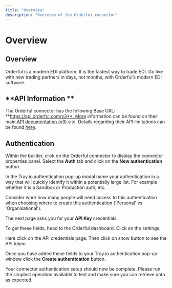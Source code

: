 ```yaml
---
title: "Overview"
description: "Overview of the Orderful connector"
---
```


# Overview

## Overview

Orderful  is a modern EDI platform.  It is the fastest way to trade EDI. Go live with new trading partners in days, not months, with Orderful’s modern EDI software.

## **API Information **

The Orderful connector has the following Base URL: **https://api.orderful.com/v3**. More information can be found on their main[ API documentation (v3) ](https://docs.orderful.com/reference/overview)site. Details regarding their API limitations can be found [here](https://docs.orderful.com/reference/best-practices#rate-limits). 

## Authentication

Within the builder, click on the Orderful connector to display the connector properties panel. Select the **Auth** tab and click on the **New authentication** button.

In the Tray.io authentication pop-up modal name your authentication in a way that will quickly identify it within a potentially large list. For example whether it is a Sandbox or Production auth, etc.

Consider who/ how many people will need access to this authentication when choosing where to create this authentication ('Personal' vs 'Organisational').

The next page asks you for your **API Key** credentials.

To get these fields, head to the Orderful dashboard. Click on the settings.

Here click on the API credentials page.  Then click on show button to see the API token 

Once you have added these fields to your Tray.io authentication pop-up window click the **Create authentication** button. 

Your connector authentication setup should now be complete. Please run the simplest operation available to test and make sure you can retrieve data as expected.
